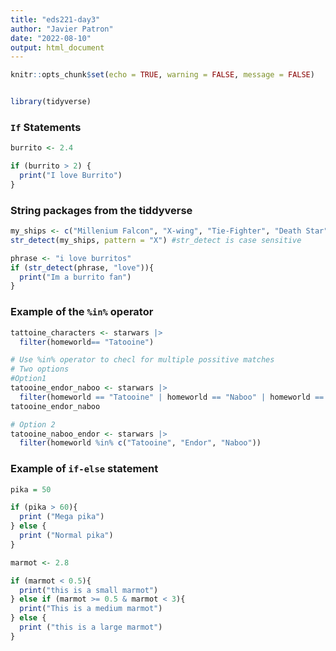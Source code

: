 ```yaml
---
title: "eds221-day3"
author: "Javier Patron"
date: "2022-08-10"
output: html_document
---
```


```r
knitr::opts_chunk$set(echo = TRUE, warning = FALSE, message = FALSE)


library(tidyverse)
```


### `If` Statements

```r
burrito <- 2.4

if (burrito > 2) {
  print("I love Burrito")
}
```

### String packages from the tiddyverse

```r
my_ships <- c("Millenium Falcon", "X-wing", "Tie-Fighter", "Death Star")
str_detect(my_ships, pattern = "X") #str_detect is case sensitive

phrase <- "i love burritos"
if (str_detect(phrase, "love")){
  print("Im a burrito fan")
}
```


### Example of the `%in%` operator
```r
tattoine_characters <- starwars |>
  filter(homeworld== "Tatooine")

# Use %in% operator to checl for multiple possitive matches
# Two options
#Option1
tatooine_endor_naboo <- starwars |> 
  filter(homeworld == "Tatooine" | homeworld == "Naboo" | homeworld == "Endor")
tatooine_endor_naboo

# Option 2
tatooine_naboo_endor <- starwars |> 
  filter(homeworld %in% c("Tatooine", "Endor", "Naboo"))

```


### Example of `if-else` statement

```r
pika = 50

if (pika > 60){
  print ("Mega pika")
} else {
  print ("Normal pika")
}
```


```r
marmot <- 2.8

if (marmot < 0.5){
  print("this is a small marmot")
} else if (marmot >= 0.5 & marmot < 3){
  print("This is a medium marmot")
} else {
  print ("this is a large marmot")
}

```



